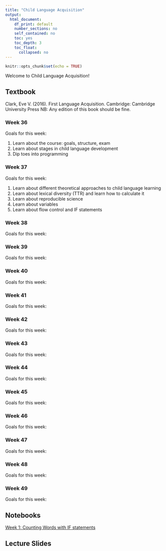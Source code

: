 ```yaml
---
title: "Child Language Acquisition"
output: 
  html_document:
    df_print: default
    number_sections: no
    self_contained: no
    toc: yes
    toc_depth: 3
    toc_float:
      collapsed: no
---
```


```r
knitr::opts_chunk$set(echo = TRUE)
```

Welcome to Child Language Acquisition!

## Textbook
Clark, Eve V. (2016). First Language Acquisition. Cambridge: Cambridge University Press
NB: Any edition of this book should be fine.

### Week 36
Goals for this week:

1. Learn about the course: goals, structure, exam
1. Learn about stages in child language development
1. Dip toes into programming

### Week 37
Goals for this week:

1. Learn about different theoretical approaches to child language learning
1. Learn about lexical diversity (TTR) and learn how to calculate it
1. Learn about reproducible science
1. Learn about variables
1. Learn about flow control and IF statements

### Week 38
Goals for this week:


### Week 39
Goals for this week:


### Week 40
Goals for this week:


### Week 41
Goals for this week:


### Week 42
Goals for this week:


### Week 43
Goals for this week:


### Week 44
Goals for this week:


### Week 45
Goals for this week:


### Week 46
Goals for this week:


### Week 47
Goals for this week:



### Week 48
Goals for this week:



### Week 49
Goals for this week:




## Notebooks

[Week 1: Counting Words with IF statements]("/CLA_2019/Coding/Friday Exercises/Notebooks/IF statements-for-counting-words.html")



## Lecture Slides
